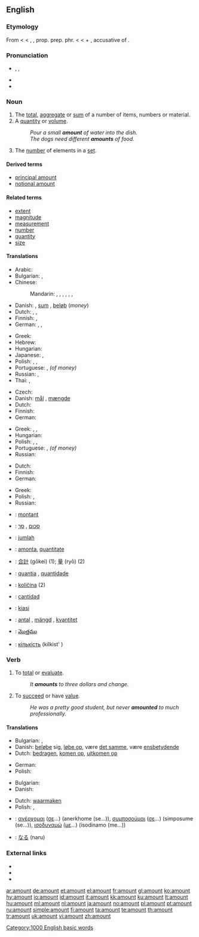 ==English==
{{wikipedia|Quantity}}

===Etymology===
From {{etyl|enm}} {{term|amounten|lang=enm||to mount up to, come up to, signify}} < {{etyl|fro}} {{term|amounter|lang=fro||to amount to}} < {{term|amunt|lang=fro}}, {{term|amont|lang=fro||uphill, upward}}, prop. prep. phr. {{term|a mont|lang=fro||toward or to a mountain or heap}} < {{etyl|la}} {{term|ad montem|lang=la}} < {{term|ad|lang=la||to}} + {{term|montem|lang=la}}, accusative of {{term|mons|lang=la||mountain}}.

===Pronunciation===
* {{enPR|ə.mount'}}, {{IPA|/əˈmaʊnt/}}, {{SAMPA|/@"maUnt/}}
* {{audio|en-us-amount.ogg|Audio (US)}}
* {{rhymes|aʊnt}}

===Noun===
{{en-noun}}

# The [[total]], [[aggregate]] or [[sum]] of a number of items, numbers or material.
# A [[quantity]] or [[volume]].
#: ''Pour a small '''amount''' of water into the dish.''
#: ''The dogs need different '''amounts''' of food.''
# The [[number]] of elements in a [[set]].

====Derived terms====
* [[principal amount]]
* [[notional amount]]

====Related terms====
* [[extent]]
* [[magnitude]]
* [[measurement]]
* [[number]]
* [[quantity]]
* [[size]]

====Translations====
{{trans-top|total or sum of items}}
* Arabic: {{t|ar|مبلغ|m|tr=mablagh|sc=Arab}}
* Bulgarian: {{t+|bg|сума|sc=Cyrl}},  {{t+|bg|сбор|sc=Cyrl}}
* Chinese:
*: Mandarin: {{t|cmn|數量|sc=Hani|xs=Mandarin}},  {{t|cmn|数量|tr=shùliàng|sc=Hani|xs=Mandarin}},  {{t-|cmn|量|tr=liàng|sc=Hani|xs=Mandarin}},  {{t-|cmn|數字|sc=Hani|xs=Mandarin}},  {{t-|cmn|数字|tr=shùzì|sc=Hani|xs=Mandarin}},  {{t-|cmn|額|sc=Hani|xs=Mandarin}},  {{t-|cmn|额|tr=é|sc=Hani|xs=Mandarin}}
* Danish: {{t+|da|antal}} {{n}}, [[sum]] {{c}}, [[beløb]] {{n}} (''money'')
* Dutch: {{t+|nl|hoeveelheid|f}}, {{t+|nl|bedrag|n}}, {{t+|nl|saldo|n}}
* Finnish: {{t+|fi|määrä}}, {{t+|fi|lukumäärä}}
* German: {{t+|de|Anzahl|f}}, {{t+|de|Menge|f}}, {{t+|de|Betrag|m}}
{{trans-mid}}
* Greek: {{t+|el|σύνολο|n|tr=sínolo|sc=Grek}}
* Hebrew: {{t+|he|סכום|sc=Hebr}}
* Hungarian: {{t|hu|összeg}}
* Japanese: {{t+|ja|量|tr=りょう, ryō|sc=Jpan}},  {{t+|ja|額|tr=がく, gaku|sc=Jpan}}
* Polish: {{t+|pl|ilość|f}}, {{t+|pl|liczba|f}}, {{t+|pl|kwota|f}}
* Portuguese: {{t+|pt|quantidade|f}}, {{t+|pt|quantia|f}} ''(of money)''
* Russian: {{t+|ru|количество|n|tr=kolíčestvo|sc=Cyrl}},  {{t+|ru|сумма|f|tr=súmma|sc=Cyrl}}
* Thai: {{t+|th|จำนวนรวม|sc=Thai|xs=Thai}}, {{t+|th|รวม|sc=Thai|xs=Thai}}
{{trans-bottom}}

{{trans-top|quantity or volume}}
* Czech: {{t+|cs|množství|n}}
* Danish: [[mål]] {{n}}, [[mængde]] {{c}}
* Dutch: {{t+|nl|hoeveelheid|f}}
* Finnish: {{t+|fi|määrä}}
* German: {{t+|de|Menge|f}}
{{trans-mid}}
* Greek: {{t|el|ποσότητα|f|tr=posótita|sc=Grek}}, {{t+|el|ποσό|n|tr=posó|sc=Grek}}, {{t|el|περιεχόμενο|n|tr=periekhómeno|sc=Grek}}
* Hungarian: {{t+|hu|mennyiség}}
* Polish: {{t+|pl|ilość|f}}, {{t+|pl|liczba|f}}, {{t+|pl|kwota|f}}
* Portuguese: {{t+|pt|quantidade|f}}, {{t+|pt|quantia|f}} ''(of money)''
* Russian: {{t+|ru|количество|n|tr=kolíčestvo|sc=Cyrl}}
{{trans-bottom}}

{{trans-top|number of elements in a set}}
* Dutch: {{t+|nl|aantal|f}}
* Finnish: {{t+|fi|lukumäärä}}
* German: {{t+|de|Anzahl|f}}
{{trans-mid}}
* Greek: {{t+|el|σύνολο|n|tr=sínolo|sc=Grek}}
* Polish: {{t+|pl|ilość|f}}, {{t+|pl|liczba|f}}
* Russian: {{t+|ru|количество|n|tr=kolíčestvo|sc=Cyrl}}
{{trans-bottom}}

{{checktrans-top}}
* {{ttbc|French}}: [[montant]] {{m}}
* {{ttbc|Hebrew}}: [[סכום]] {{m}}, [[סך]] {{m}}
* {{ttbc|Indonesian}}: [[jumlah]]
* {{ttbc|Interlingua}}: [[amonta]], [[quantitate]]
* {{ttbc|Japanese}}: [[合計]] (gōkei) (1); [[量]] (ryō) (2)
{{checktrans-mid}}
* {{ttbc|Portuguese}}: [[quantia]] {{f}}, [[quantidade]] {{f}}
* {{ttbc|Slovene}}: [[količina]] {{f}} (2)
* {{ttbc|Spanish}}: [[cantidad]] {{f}}
* {{ttbc|Swahili}}: [[kiasi]]
* {{ttbc|Swedish}}: [[antal]] {{n}}, [[mängd]] {{c}}, [[kvantitet]] {{c}}
* {{ttbc|Telugu}}: [[మొత్తము]]
* {{ttbc|Ukrainian}}: [[кількість]] (kílkist' ) {{f}}
{{checktrans-bottom}}

===Verb===
{{en-verb}}  {{intransitive}}

# To [[total]] or [[evaluate]].
#: ''It '''amounts''' to three dollars and change.''
# To [[succeed]] or have [[value]].
#: ''He was a pretty good student, but never '''amounted''' to much professionally.''

====Translations====
{{trans-top|to total or evaluate}}
* Bulgarian: {{t|bg|съставлявам|sc=Cyrl}},  {{t|bg|възлизам на|sc=Cyrl}}
* Danish: [[beløbe]] sig, [[løbe op]], være [[det samme]], være [[ensbetydende]]
* Dutch: [[bedragen]], [[komen op]], [[uitkomen op]]
{{trans-mid}}
* German: {{t+|de|beträgt}}
* Polish: {{t|pl|wynieść}}
{{trans-bottom}}

{{trans-top|to succeed or have value}}
* Bulgarian: {{t|bg|достигам до|sc=Cyrl}}
* Danish: {{t+|da|blive}}
{{trans-mid}}
* Dutch: [[waarmaken]]
* Polish: {{t|pl|wynieść}}, {{t|pl|być rownoznacznym z}}
{{trans-bottom}}

{{checktrans-top}}
* {{ttbc|Greek}}: [[ανέρχομαι]] ([[σε]]...) (anerkhome (se...)), [[συμποσούμαι]] ([[σε]]...) (simposume (se...)), [[ισοδυναμώ]] ([[με]]...) (isodinamo (me...))
{{checktrans-mid}}
* {{ttbc|Japanese}}: [[なる]] (naru)
{{checktrans-bottom}}

===External links===
* {{R:Webster 1913}}
* {{R:Century 1911}}
* {{R:OneLook}}

[[Category:1000 English basic words]]

[[ar:amount]]
[[de:amount]]
[[et:amount]]
[[el:amount]]
[[fr:amount]]
[[gl:amount]]
[[ko:amount]]
[[hy:amount]]
[[io:amount]]
[[id:amount]]
[[it:amount]]
[[kk:amount]]
[[ku:amount]]
[[lt:amount]]
[[hu:amount]]
[[ml:amount]]
[[nl:amount]]
[[ja:amount]]
[[no:amount]]
[[pl:amount]]
[[pt:amount]]
[[ru:amount]]
[[simple:amount]]
[[fi:amount]]
[[ta:amount]]
[[te:amount]]
[[th:amount]]
[[tr:amount]]
[[uk:amount]]
[[vi:amount]]
[[zh:amount]]